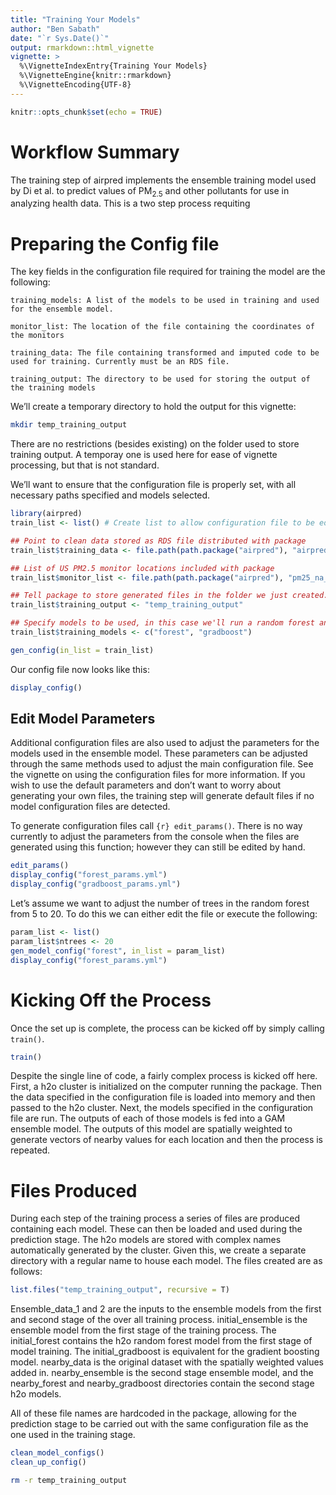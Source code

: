 ```yaml
---
title: "Training Your Models"
author: "Ben Sabath"
date: "`r Sys.Date()`"
output: rmarkdown::html_vignette
vignette: >
  %\VignetteIndexEntry{Training Your Models}
  %\VignetteEngine{knitr::rmarkdown}
  %\VignetteEncoding{UTF-8}
---
```


```r
knitr::opts_chunk$set(echo = TRUE)
```

# Workflow Summary

The training step of airpred implements the ensemble training model used by Di et al. to predict values of PM$_{2.5}$ and other pollutants for use in analyzing health data. This is a two step process requiting 


# Preparing the Config file

The key fields in the configuration file required for training the model are the following:

```
training_models: A list of the models to be used in training and used for the ensemble model.

monitor_list: The location of the file containing the coordinates of the monitors

training_data: The file containing transformed and imputed code to be used for training. Currently must be an RDS file.

training_output: The directory to be used for storing the output of the training models
```
We'll create a temporary directory to hold the output for this vignette:

```bash
mkdir temp_training_output
```

There are no restrictions (besides existing) on the folder used to store training output. A temporay one is used here for ease of vignette processing, but that is not standard.

We'll want to ensure that the configuration file is properly set, with all necessary paths specified and models selected.

```r
library(airpred)
train_list <- list() # Create list to allow configuration file to be edited by this routine

## Point to clean data stored as RDS file distributed with package
train_list$training_data <- file.path(path.package("airpred"), "airpred_clean.RDS")

## List of US PM2.5 monitor locations included with package
train_list$monitor_list <- file.path(path.package("airpred"), "pm25_na_eqd_conic.csv")

## Tell package to store generated files in the folder we just created.
train_list$training_output <- "temp_training_output"

## Specify models to be used, in this case we'll run a random forest and a gradient boost model
train_list$training_models <- c("forest", "gradboost")

gen_config(in_list = train_list)
```

Our config file now looks like this:

```r
display_config()
```

## Edit Model Parameters
Additional configuration files are also used to adjust the parameters for the models used in the ensemble model. These parameters can be adjusted through the same methods used to adjust the main configuration file. See the vignette on using the configuration files for more information. If you wish to use the default parameters and don't want to worry about generating your own files, the training step will generate default files if no model configuration files are detected.

To generate configuration files call `{r} edit_params()`. There is no way currently to adjust the parameters from the console when the files are generated using this function; however they can still be edited by hand.

```r
edit_params()
display_config("forest_params.yml")
display_config("gradboost_params.yml")
```

Let's assume we want to adjust the number of trees in the random forest from 5 to 20. To do this we can either edit the file or execute the following:

```r
param_list <- list()
param_list$ntrees <- 20
gen_model_config("forest", in_list = param_list)
display_config("forest_params.yml")
```






# Kicking Off the Process

Once the set up is complete, the process can be kicked off by simply calling `train()`.

```r
train()
```

Despite the single line of code, a fairly complex process is kicked off here. First, a h2o cluster is initialized on the computer running the package. Then the data specified in the configuration file is loaded into memory and then passed to the h2o cluster. Next, the models specified in the configuration file are run. The outputs of each of those models is fed into a GAM ensemble model. The outputs of this model are spatially weighted to generate vectors of nearby values for each location and then the process is repeated.

# Files Produced

During each step of the training process a series of files are produced containing each model. These can then be loaded and used during the prediction stage. The h2o models are stored with complex names automatically generated by the cluster. Given this, we create a separate directory with a regular name to house each model. The files created are as follows:

```r
list.files("temp_training_output", recursive = T)
```

Ensemble_data_1 and 2 are the inputs to the ensemble models from the first and second stage of the over all training process. initial_ensemble is the ensemble model from the first stage of the training process. The initial_forest contains the h2o random forest model from the first stage of model training. The initial_gradboost is equivalent for the gradient boosting model. nearby_data is the original dataset with the spatially weighted values added in. nearby_ensemble is the second stage ensemble model, and the nearby_forest and nearby_gradboost directories contain the second stage h2o models.

All of these file names are hardcoded in the package, allowing for the prediction stage to be carried out with the same configuration file as the one used in the training stage.


```r
clean_model_configs()
clean_up_config()
```

```bash
rm -r temp_training_output
```
